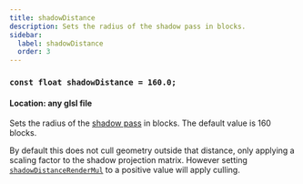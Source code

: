 ```yaml
---
title: shadowDistance
description: Sets the radius of the shadow pass in blocks.
sidebar:
  label: shadowDistance
  order: 3
---
```


### `const float shadowDistance = 160.0;`

#### Location: any glsl file

Sets the radius of the [shadow pass](/current/reference/programs/shadow) in blocks. The default value is 160 blocks.

By default this does not cull geometry outside that distance, only applying a scaling factor to the shadow projection matrix. However setting [`shadowDistanceRenderMul`](/current/reference/constants/shadowdistancerendermul) to a positive value will apply culling.